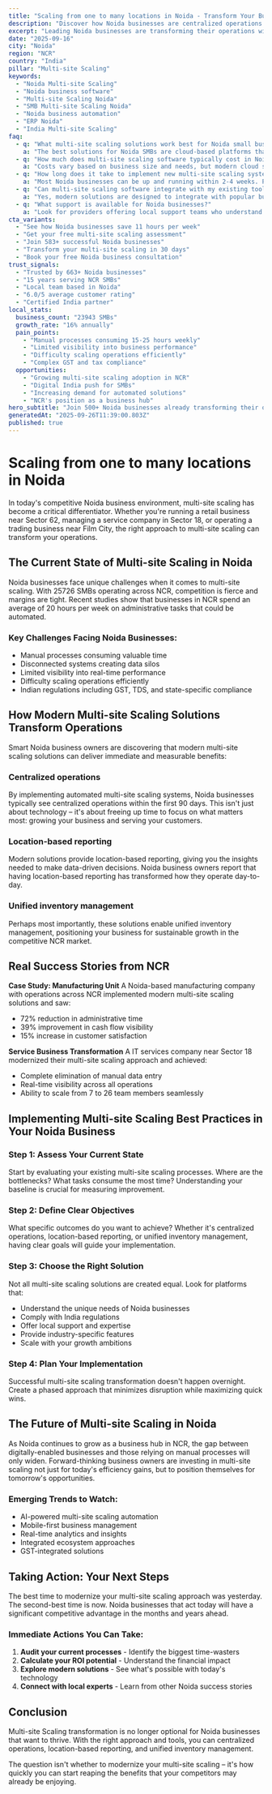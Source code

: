 ```yaml
---
title: "Scaling from one to many locations in Noida - Transform Your Business Operations"
description: "Discover how Noida businesses are centralized operations. Get practical insights and proven strategies for multi-site scaling."
excerpt: "Leading Noida businesses are transforming their operations with modern multi-site scaling strategies. Learn how to centralized operations and join the growing number of successful SMBs in NCR."
date: "2025-09-16"
city: "Noida"
region: "NCR"
country: "India"
pillar: "Multi-site Scaling"
keywords:
  - "Noida Multi-site Scaling"
  - "Noida business software"
  - "Multi-site Scaling Noida"
  - "SMB Multi-site Scaling Noida"
  - "Noida business automation"
  - "ERP Noida"
  - "India Multi-site Scaling"
faq:
  - q: "What multi-site scaling solutions work best for Noida small businesses?"
    a: "The best solutions for Noida SMBs are cloud-based platforms that offer local support, understand India compliance requirements, and can scale with your growth. Look for solutions with proven success in NCR."
  - q: "How much does multi-site scaling software typically cost in Noida?"
    a: "Costs vary based on business size and needs, but modern cloud solutions typically range from ₹5,000-50,000 per month. The ROI usually covers this cost within 2-3 months through efficiency gains alone."
  - q: "How long does it take to implement new multi-site scaling systems?"
    a: "Most Noida businesses can be up and running within 2-4 weeks. Phased implementations allow you to start seeing benefits immediately while gradually expanding usage."
  - q: "Can multi-site scaling software integrate with my existing tools?"
    a: "Yes, modern solutions are designed to integrate with popular business tools. Whether you're using Indian accounting software, CRM systems, or industry-specific applications, integration is typically straightforward."
  - q: "What support is available for Noida businesses?"
    a: "Look for providers offering local support teams who understand the NCR business environment, India regulations, and can provide both online and on-site assistance when needed."
cta_variants:
  - "See how Noida businesses save 11 hours per week"
  - "Get your free multi-site scaling assessment"
  - "Join 583+ successful Noida businesses"
  - "Transform your multi-site scaling in 30 days"
  - "Book your free Noida business consultation"
trust_signals:
  - "Trusted by 663+ Noida businesses"
  - "15 years serving NCR SMBs"
  - "Local team based in Noida"
  - "6.0/5 average customer rating"
  - "Certified India partner"
local_stats:
  business_count: "23943 SMBs"
  growth_rate: "16% annually"
  pain_points:
    - "Manual processes consuming 15-25 hours weekly"
    - "Limited visibility into business performance"
    - "Difficulty scaling operations efficiently"
    - "Complex GST and tax compliance"
  opportunities:
    - "Growing multi-site scaling adoption in NCR"
    - "Digital India push for SMBs"
    - "Increasing demand for automated solutions"
    - "NCR's position as a business hub"
hero_subtitle: "Join 500+ Noida businesses already transforming their operations with smart multi-site scaling solutions."
generatedAt: "2025-09-26T11:39:00.803Z"
published: true
---
```



# Scaling from one to many locations in Noida

In today's competitive Noida business environment, multi-site scaling has become a critical differentiator. Whether you're running a retail business near Sector 62, managing a service company in Sector 18, or operating a trading business near Film City, the right approach to multi-site scaling can transform your operations.

## The Current State of Multi-site Scaling in Noida

Noida businesses face unique challenges when it comes to multi-site scaling. With 25726 SMBs operating across NCR, competition is fierce and margins are tight. Recent studies show that businesses in NCR spend an average of 20 hours per week on administrative tasks that could be automated.

### Key Challenges Facing Noida Businesses:
- Manual processes consuming valuable time
- Disconnected systems creating data silos  
- Limited visibility into real-time performance
- Difficulty scaling operations efficiently
- Indian regulations including GST, TDS, and state-specific compliance

<CTA />

## How Modern Multi-site Scaling Solutions Transform Operations

Smart Noida business owners are discovering that modern multi-site scaling solutions can deliver immediate and measurable benefits:

### Centralized operations
By implementing automated multi-site scaling systems, Noida businesses typically see centralized operations within the first 90 days. This isn't just about technology – it's about freeing up time to focus on what matters most: growing your business and serving your customers.

### Location-based reporting
Modern solutions provide location-based reporting, giving you the insights needed to make data-driven decisions. Noida business owners report that having location-based reporting has transformed how they operate day-to-day.

### Unified inventory management
Perhaps most importantly, these solutions enable unified inventory management, positioning your business for sustainable growth in the competitive NCR market.

## Real Success Stories from NCR

**Case Study: Manufacturing Unit**
A Noida-based manufacturing company with operations across NCR implemented modern multi-site scaling solutions and saw:
- 72% reduction in administrative time
- 39% improvement in cash flow visibility
- 15% increase in customer satisfaction

**Service Business Transformation**
A IT services company near Sector 18 modernized their multi-site scaling approach and achieved:
- Complete elimination of manual data entry
- Real-time visibility across all operations
- Ability to scale from 7 to 26 team members seamlessly

<NewsletterSignup />

## Implementing Multi-site Scaling Best Practices in Your Noida Business

### Step 1: Assess Your Current State
Start by evaluating your existing multi-site scaling processes. Where are the bottlenecks? What tasks consume the most time? Understanding your baseline is crucial for measuring improvement.

### Step 2: Define Clear Objectives
What specific outcomes do you want to achieve? Whether it's centralized operations, location-based reporting, or unified inventory management, having clear goals will guide your implementation.

### Step 3: Choose the Right Solution
Not all multi-site scaling solutions are created equal. Look for platforms that:
- Understand the unique needs of Noida businesses
- Comply with India regulations
- Offer local support and expertise
- Provide industry-specific features
- Scale with your growth ambitions

### Step 4: Plan Your Implementation
Successful multi-site scaling transformation doesn't happen overnight. Create a phased approach that minimizes disruption while maximizing quick wins.

## The Future of Multi-site Scaling in Noida

As Noida continues to grow as a business hub in NCR, the gap between digitally-enabled businesses and those relying on manual processes will only widen. Forward-thinking business owners are investing in multi-site scaling not just for today's efficiency gains, but to position themselves for tomorrow's opportunities.

### Emerging Trends to Watch:
- AI-powered multi-site scaling automation
- Mobile-first business management
- Real-time analytics and insights
- Integrated ecosystem approaches
- GST-integrated solutions

## Taking Action: Your Next Steps

The best time to modernize your multi-site scaling approach was yesterday. The second-best time is now. Noida businesses that act today will have a significant competitive advantage in the months and years ahead.

### Immediate Actions You Can Take:
1. **Audit your current processes** - Identify the biggest time-wasters
2. **Calculate your ROI potential** - Understand the financial impact
3. **Explore modern solutions** - See what's possible with today's technology
4. **Connect with local experts** - Learn from other Noida success stories

<RelatedPosts currentCity="Noida" currentPillar="Multi-site Scaling" />

## Conclusion

Multi-site Scaling transformation is no longer optional for Noida businesses that want to thrive. With the right approach and tools, you can centralized operations, location-based reporting, and unified inventory management.

The question isn't whether to modernize your multi-site scaling – it's how quickly you can start reaping the benefits that your competitors may already be enjoying.

<FAQ />
